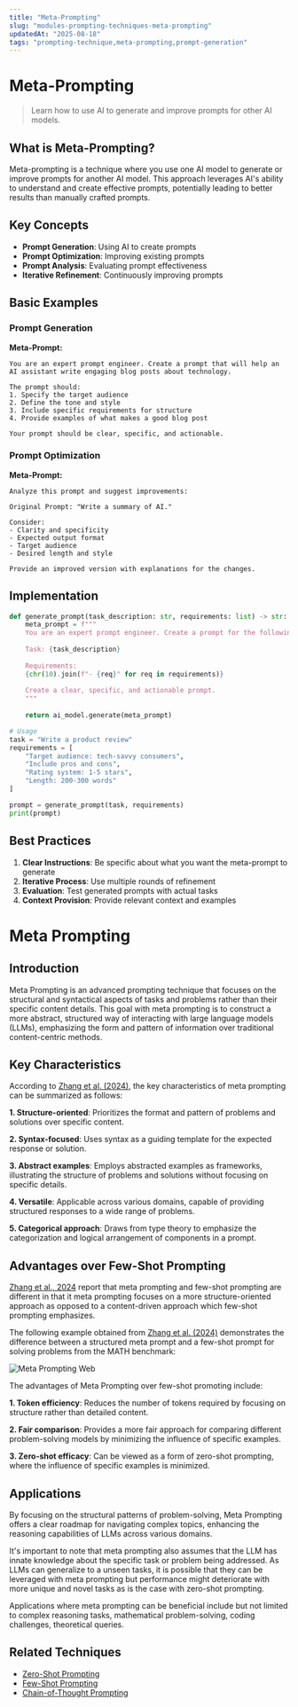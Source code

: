```yaml
---
title: "Meta-Prompting"
slug: "modules-prompting-techniques-meta-prompting"
updatedAt: "2025-08-18"
tags: "prompting-technique,meta-prompting,prompt-generation"
---
```


# Meta-Prompting

> Learn how to use AI to generate and improve prompts for other AI models.

## What is Meta-Prompting?

Meta-prompting is a technique where you use one AI model to generate or improve prompts for another AI model. This approach leverages AI's ability to understand and create effective prompts, potentially leading to better results than manually crafted prompts.

## Key Concepts

- **Prompt Generation**: Using AI to create prompts
- **Prompt Optimization**: Improving existing prompts
- **Prompt Analysis**: Evaluating prompt effectiveness
- **Iterative Refinement**: Continuously improving prompts

## Basic Examples

### Prompt Generation

**Meta-Prompt:**

```
You are an expert prompt engineer. Create a prompt that will help an AI assistant write engaging blog posts about technology.

The prompt should:
1. Specify the target audience
2. Define the tone and style
3. Include specific requirements for structure
4. Provide examples of what makes a good blog post

Your prompt should be clear, specific, and actionable.
```

### Prompt Optimization

**Meta-Prompt:**

```
Analyze this prompt and suggest improvements:

Original Prompt: "Write a summary of AI."

Consider:
- Clarity and specificity
- Expected output format
- Target audience
- Desired length and style

Provide an improved version with explanations for the changes.
```

## Implementation

```python
def generate_prompt(task_description: str, requirements: list) -> str:
    meta_prompt = f"""
    You are an expert prompt engineer. Create a prompt for the following task:
    
    Task: {task_description}
    
    Requirements:
    {chr(10).join(f"- {req}" for req in requirements)}
    
    Create a clear, specific, and actionable prompt.
    """
    
    return ai_model.generate(meta_prompt)

# Usage
task = "Write a product review"
requirements = [
    "Target audience: tech-savvy consumers",
    "Include pros and cons",
    "Rating system: 1-5 stars",
    "Length: 200-300 words"
]

prompt = generate_prompt(task, requirements)
print(prompt)
```

## Best Practices

1. **Clear Instructions**: Be specific about what you want the meta-prompt to generate
2. **Iterative Process**: Use multiple rounds of refinement
3. **Evaluation**: Test generated prompts with actual tasks
4. **Context Provision**: Provide relevant context and examples

# **Meta Prompting**

## **Introduction**

Meta Prompting is an advanced prompting technique that focuses on the structural and syntactical aspects of tasks and problems rather than their specific content details. This goal with meta prompting is to construct a more abstract, structured way of interacting with large language models (LLMs), emphasizing the form and pattern of information over traditional content-centric methods.

## **Key Characteristics**

According to [Zhang et al. (2024)](https://arxiv.org/abs/2311.11482), the key characteristics of meta prompting can be summarized as follows:

**1. Structure-oriented**: Prioritizes the format and pattern of problems and solutions over specific content.

**2. Syntax-focused**: Uses syntax as a guiding template for the expected response or solution.

**3. Abstract examples**: Employs abstracted examples as frameworks, illustrating the structure of problems and solutions without focusing on specific details.

**4. Versatile**: Applicable across various domains, capable of providing structured responses to a wide range of problems.

**5. Categorical approach**: Draws from type theory to emphasize the categorization and logical arrangement of components in a prompt.

## **Advantages over Few-Shot Prompting**

[Zhang et al., 2024](https://arxiv.org/abs/2311.11482) report that meta prompting and few-shot prompting are different in that it meta prompting focuses on a more structure-oriented approach as opposed to a content-driven approach which few-shot prompting emphasizes.

The following example obtained from [Zhang et al. (2024)](https://arxiv.org/abs/2311.11482) demonstrates the difference between a structured meta prompt and a few-shot prompt for solving problems from the MATH benchmark:

![Meta Prompting Web](/images/meta-prompting.webp)

The advantages of Meta Prompting over few-shot promoting include:

**1. Token efficiency**: Reduces the number of tokens required by focusing on structure rather than detailed content.

**2. Fair comparison**: Provides a more fair approach for comparing different problem-solving models by minimizing the influence of specific examples.

**3. Zero-shot efficacy**: Can be viewed as a form of zero-shot prompting, where the influence of specific examples is minimized.

## **Applications**

By focusing on the structural patterns of problem-solving, Meta Prompting offers a clear roadmap for navigating complex topics, enhancing the reasoning capabilities of LLMs across various domains.

It's important to note that meta prompting also assumes that the LLM has innate knowledge about the specific task or problem being addressed. As LLMs can generalize to a unseen tasks, it is possible that they can be leveraged with meta prompting but performance might deteriorate with more unique and novel tasks as is the case with zero-shot prompting.

Applications where meta prompting can be beneficial include but not limited to complex reasoning tasks, mathematical problem-solving, coding challenges, theoretical queries.

## Related Techniques

- [Zero-Shot Prompting](./zero-shot)
- [Few-Shot Prompting](./few-shot)
- [Chain-of-Thought Prompting](./chain-of-thought)